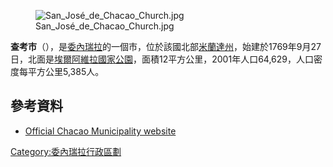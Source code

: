 {{Coord|10|29|N|066|50|W|region:VE_type:city|display=title}}

[[Image:San_José_de_Chacao_Church.jpg|right]]

'''查考市'''（{{lang-es|Municipio Chacao}}），是[[委內瑞拉|委內瑞拉]]的一個市，位於該國北部[[米蘭達州|米蘭達州]]，始建於1769年9月27日，北面是[[埃爾阿維拉國家公園|埃爾阿維拉國家公園]]，面積12平方公里，2001年人口64,629，人口密度每平方公里5,385人。

==參考資料==
*[https://web.archive.org/web/20060901043055/http://www.chacao.gov.ve/ Official Chacao Municipality website]

{{Venezuela-geo-stub}}
[[Category:委內瑞拉行政區劃|Category:委內瑞拉行政區劃]]